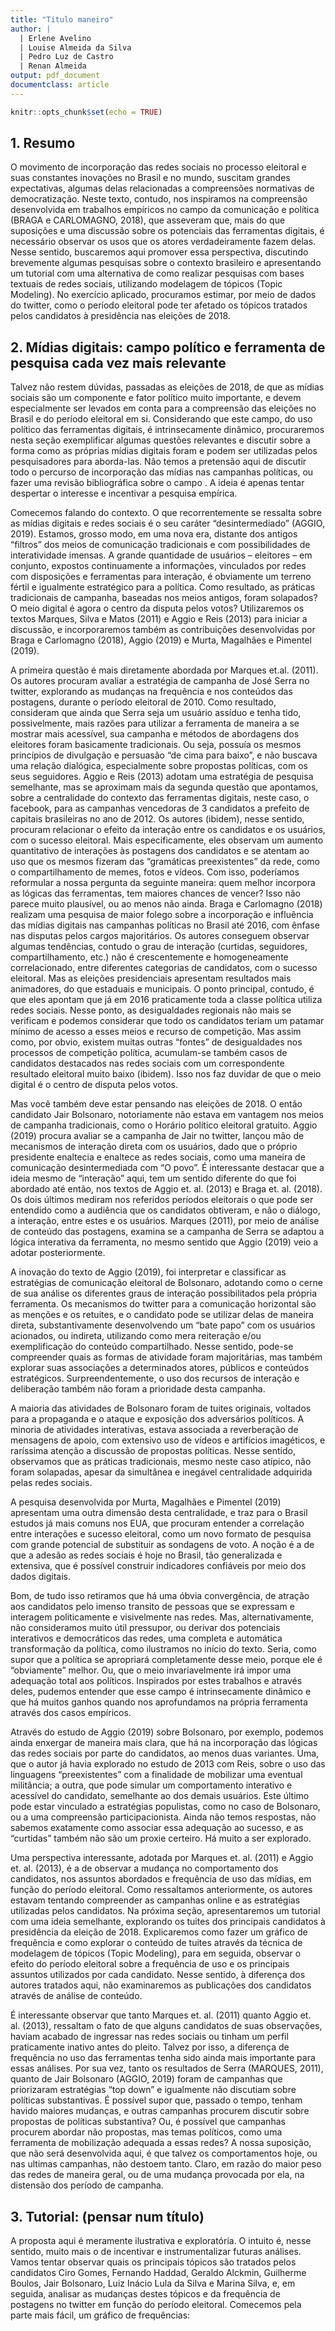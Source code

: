 ```yaml
---
title: "Título maneiro"
author: |
  | Erlene Avelino 
  | Louise Almeida da Silva
  | Pedro Luz de Castro
  | Renan Almeida
output: pdf_document
documentclass: article
---
```


```r
knitr::opts_chunk$set(echo = TRUE)
```


## 1. Resumo

  O movimento de incorporação das redes sociais no processo eleitoral e suas constantes inovações no Brasil e no mundo, suscitam grandes expectativas, algumas delas relacionadas a compreensões normativas de democratização. Neste texto, contudo, nos inspiramos na compreensão desenvolvida em trabalhos empíricos no campo da comunicação e política (BRAGA e CARLOMAGNO, 2018), que asseveram que, mais do que suposições e uma discussão sobre os potenciais das ferramentas digitais, é necessário observar os usos que os atores verdadeiramente fazem delas. Nesse sentido, buscaremos aqui promover essa perspectiva, discutindo brevemente algumas pesquisas sobre o contexto brasileiro e apresentando um tutorial com uma alternativa de como realizar pesquisas com bases textuais de redes sociais, utilizando modelagem de tópicos (Topic Modeling). No exercício aplicado, procuramos estimar, por meio de dados do twitter, como o período eleitoral pode ter afetado os tópicos tratados pelos candidatos à presidência nas eleições de 2018.

## 2. Mídias digitais: campo político e ferramenta de pesquisa cada vez mais relevante

  Talvez não restem dúvidas, passadas as eleições de 2018, de que as mídias sociais são um componente e fator político muito importante, e devem especialmente ser levados em conta para a compreensão das eleições no Brasil e do período eleitoral em si. Considerando que este campo, do uso político das ferramentas digitais, é intrinsecamente dinâmico, procuraremos nesta seção exemplificar algumas questões relevantes e discutir sobre a forma como as próprias mídias digitais foram e podem ser utilizadas pelos pesquisadores para aborda-las. Não temos a pretensão aqui de discutir todo o percurso de incorporação das mídias nas campanhas políticas, ou fazer uma revisão bibliográfica sobre o campo . A ideia é apenas tentar despertar o interesse e incentivar a pesquisa empírica. 
  
  Comecemos falando do contexto. O que recorrentemente se ressalta sobre as mídias digitais e redes sociais é o seu caráter “desintermediado” (AGGIO, 2019). Estamos, grosso modo, em uma nova era, distante dos antigos “filtros” dos meios de comunicação tradicionais e com possibilidades de interatividade imensas. A grande quantidade de usuários – eleitores – em conjunto, expostos continuamente a informações, vinculados por redes com disposições e ferramentas para interação, é obviamente um terreno fértil e igualmente estratégico para a política. Como resultado, as práticas tradicionais de campanha, baseadas nos meios antigos, foram solapados? O meio digital é agora o centro da disputa pelos votos? Utilizaremos os textos Marques, Silva e Matos (2011) e Aggio e Reis (2013) para iniciar a discussão, e incorporaremos também as contribuições desenvolvidas por Braga e Carlomagno (2018), Aggio (2019) e Murta, Magalhães e Pimentel (2019).
  
  A primeira questão é mais diretamente abordada por Marques et.al. (2011). Os autores procuram avaliar a estratégia de campanha de José Serra no twitter, explorando as mudanças na frequência e nos conteúdos das postagens, durante o período eleitoral de 2010. Como resultado, consideram que ainda que Serra seja um usuário assíduo e tenha tido, possivelmente, mais razões para utilizar a ferramenta de maneira a se mostrar mais acessível, sua campanha e métodos de abordagens dos eleitores foram basicamente tradicionais. Ou seja, possuía os mesmos princípios de divulgação e persuasão “de cima para baixo”, e não buscava uma relação dialógica, especialmente sobre propostas políticas, com os seus seguidores. Aggio e Reis (2013) adotam uma estratégia de pesquisa semelhante, mas se aproximam mais da segunda questão que apontamos, sobre a centralidade do contexto das ferramentas digitais, neste caso, o facebook, para as campanhas vencedoras de 3 candidatos a prefeito de capitais brasileiras no ano de 2012.
  Os autores (ibidem), nesse sentido, procuram relacionar o efeito da interação entre os candidatos e os usuários, com o sucesso eleitoral. Mais especificamente, eles observam um aumento quantitativo de interações às postagens dos candidatos e se atentam ao uso que os mesmos fizeram das “gramáticas preexistentes” da rede, como o compartilhamento de memes, fotos e vídeos. Com isso, poderíamos reformular a nossa pergunta da seguinte maneira: quem melhor incorpora as lógicas das ferramentas, tem maiores chances de vencer? Isso não parece muito plausível, ou ao menos não ainda. Braga e Carlomagno (2018) realizam uma pesquisa de maior folego sobre a incorporação e influência das mídias digitais nas campanhas políticas no Brasil até 2016, com ênfase nas disputas pelos cargos majoritários. Os autores conseguem observar algumas tendências, contudo o grau de interação (curtidas, seguidores, compartilhamento, etc.) não é crescentemente e homogeneamente correlacionado, entre diferentes categorias de candidatos, com o sucesso eleitoral. Mas as eleições presidenciais apresentam resultados mais animadores, do que estaduais e municipais. 
  O ponto principal, contudo, é que eles apontam que já em 2016 praticamente toda a classe política utiliza redes sociais. Nesse ponto, as desigualdades regionais não mais se verificam e podemos considerar que todo os candidatos teriam um patamar mínimo de acesso a esses meios e recurso de competição. Mas assim como, por obvio, existem muitas outras “fontes” de desigualdades nos processos de competição política, acumulam-se também casos de candidatos destacados nas redes sociais com um correspondente resultado eleitoral muito baixo (ibidem). Isso nos faz duvidar de que o meio digital é o centro de disputa pelos votos.
  
  Mas você também deve estar pensando nas eleições de 2018. O então candidato Jair Bolsonaro, notoriamente não estava em vantagem nos meios de campanha tradicionais, como o Horário político eleitoral gratuito. Aggio (2019) procura avaliar se a campanha de Jair no twitter, lançou mão de mecanismos de interação direta com os usuários, dado que o próprio presidente enaltecia e enaltece as redes sociais, como uma maneira de comunicação desintermediada com “O povo”. É interessante destacar que a ideia mesmo de “interação” aqui, tem um sentido diferente do que foi abordado até então, nos textos de Aggio et. al. (2013) e Braga et. al. (2018). Os dois últimos mediram nos referidos períodos eleitorais o que pode ser entendido como a audiência que os candidatos obtiveram, e não o diálogo, a interação, entre estes e os usuários. Marques (2011), por meio de análise de conteúdo das postagens, examina se a campanha de Serra se adaptou a lógica interativa da ferramenta, no mesmo sentido que Aggio (2019) veio a adotar posteriormente. 
  
  A inovação do texto de Aggio (2019), foi interpretar e classificar as estratégias de comunicação eleitoral de Bolsonaro, adotando como o cerne de sua análise os diferentes graus de interação possibilitados pela própria ferramenta. Os mecanismos do twitter para a comunicação horizontal são as menções e os retuites, e o candidato pode se utilizar delas de maneira direta, substantivamente desenvolvendo um “bate papo” com os usuários acionados, ou indireta, utilizando como mera reiteração e/ou exemplificação do conteúdo compartilhado. Nesse sentido, pode-se compreender quais as formas de atividade foram majoritárias, mas também explorar suas associações a determinados atores, públicos e conteúdos estratégicos. Surpreendentemente, o uso dos recursos de interação e deliberação também não foram a prioridade desta campanha. 
  
   A maioria das atividades de Bolsonaro foram de tuites originais, voltados para a propaganda e o ataque e exposição dos adversários políticos. A minoria de atividades interativas, estava associada a reverberação de mensagens de apoio, com extensivo uso de vídeos e artifícios imagéticos, e raríssima atenção a discussão de propostas políticas. Nesse sentido, observamos que as práticas tradicionais, mesmo neste caso atípico, não foram solapadas, apesar da simultânea e inegável centralidade adquirida pelas redes sociais. 
   
   A pesquisa desenvolvida por Murta, Magalhães e Pimentel (2019) apresentam uma outra dimensão desta centralidade, e traz para o Brasil estudos já mais comuns nos EUA, que procuram entender a correlação entre interações e sucesso eleitoral, como um novo formato de pesquisa com grande potencial de substituir as sondagens de voto. A noção é a de que a adesão as redes sociais é hoje no Brasil, tão generalizada e extensiva, que é possível construir indicadores confiáveis por meio dos dados digitais. 
   
  Bom, de tudo isso retiramos que há uma óbvia convergência, de atração aos candidatos pelo imenso transito de pessoas que se expressam e interagem politicamente e visivelmente nas redes. Mas, alternativamente, não consideramos muito útil pressupor, ou derivar dos potenciais interativos e democráticos das redes, uma completa e automática transformação da política, como ilustramos no início do texto. Seria, como supor que a política se apropriará completamente desse meio, porque ele é “obviamente” melhor. Ou, que o meio invariavelmente irá impor uma adequação total aos políticos. Inspirados por estes trabalhos e através deles, pudemos entender que esse campo é intrinsecamente dinâmico e que há muitos ganhos quando nos aprofundamos na própria ferramenta através dos casos empíricos.
  
  Através do estudo de Aggio (2019) sobre Bolsonaro, por exemplo, podemos ainda enxergar de maneira mais clara, que há na incorporação das lógicas das redes sociais por parte do candidatos, ao menos duas variantes. Uma, que o autor já havia explorado no estudo de 2013 com Reis, sobre o uso das linguagens “preexistentes” com a finalidade de mobilizar uma eventual militância; a outra, que pode simular um comportamento interativo e acessível do candidato, semelhante ao dos demais usuários. Este último pode estar vinculado a estratégias populistas, como no caso de Bolsonaro, ou a uma compreensão participacionista. Ainda não temos respostas, não sabemos exatamente como associar essa adequação ao sucesso, e as “curtidas” também não são um proxie certeiro. Há muito a ser explorado.
  
  Uma perspectiva interessante, adotada por Marques et. al. (2011) e Aggio et. al. (2013), é a de observar a mudança no comportamento dos candidatos, nos assuntos abordados e frequência de uso das mídias, em função do período eleitoral. Como ressaltamos anteriormente, os autores estavam tentando compreender as campanhas online e as estratégias utilizadas pelos candidatos. Na próxima seção, apresentaremos um tutorial com uma ideia semelhante, explorando os tuites dos principais candidatos à presidência da eleição de 2018. Explicaremos como fazer um gráfico de frequência e como explorar o conteúdo de tuites através da técnica de modelagem de tópicos (Topic Modeling), para em seguida, observar o efeito do período eleitoral sobre a frequência de uso e os principais assuntos utilizados por cada candidato. Nesse sentido, à diferença dos autores tratados aqui, não examinaremos as publicações dos candidatos através de análise de conteúdo.
  
  É interessante observar que tanto Marques et. al. (2011) quanto Aggio et. al. (2013), ressaltam o fato de que alguns candidatos de suas observações, haviam acabado de ingressar nas redes sociais ou tinham um perfil praticamente inativo antes do pleito. Talvez por isso, a diferença de frequência no uso das ferramentas tenha sido ainda mais importante para essas análises. Por sua vez, tanto os resultados de Serra (MARQUES, 2011), quanto de Jair Bolsonaro (AGGIO, 2019) foram de campanhas que priorizaram estratégias “top down” e igualmente não discutiam sobre políticas substantivas. É possível supor que, passado o tempo, tenham havido maiores mudanças, e outras campanhas procurem discutir sobre propostas de políticas substantiva? Ou, é possível que campanhas procurem abordar não propostas, mas temas políticos, como uma ferramenta de mobilização adequada a essas redes? A nossa suposição, que não será desenvolvida aqui, é que talvez os comportamentos hoje, ou nas ultimas campanhas, não destoem tanto. Claro, em razão do maior peso das redes de maneira geral, ou de uma mudança provocada por ela, na distensão dos período de campanha. 

## 3. Tutorial: (pensar num título)

A proposta aqui é meramente ilustrativa e exploratória. O intuito é, nesse sentido, muito mais o de incentivar e instrumentalizar futuras análises. Vamos tentar observar quais os principais tópicos são tratados pelos candidatos Ciro Gomes, Fernando Haddad, Geraldo Alckmin, Guilherme Boulos, Jair Bolsonaro, Luiz Inácio Lula da Silva e Marina Silva, e, em seguida, analisar as mudanças destes tópicos e da frequência de postagens no twitter em função do período eleitoral.
 Comecemos pela parte mais fácil, um gráfico de frequências:
